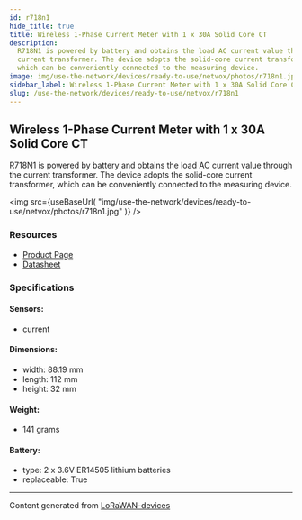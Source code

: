 ```yaml
---
id: r718n1
hide_title: true
title: Wireless 1-Phase Current Meter with 1 x 30A Solid Core CT
description:
  R718N1 is powered by battery and obtains the load AC current value through the
  current transformer. The device adopts the solid-core current transformer,
  which can be conveniently connected to the measuring device.
image: img/use-the-network/devices/ready-to-use/netvox/photos/r718n1.jpg
sidebar_label: Wireless 1-Phase Current Meter with 1 x 30A Solid Core CT
slug: /use-the-network/devices/ready-to-use/netvox/r718n1
---
```



## Wireless 1-Phase Current Meter with 1 x 30A Solid Core CT

R718N1 is powered by battery and obtains the load AC current value through the
current transformer. The device adopts the solid-core current transformer, which
can be conveniently connected to the measuring device.

<img
  src={useBaseUrl(
    "img/use-the-network/devices/ready-to-use/netvox/photos/r718n1.jpg"
  )}
/>

### Resources

- [Product Page](http://www.netvox.com.tw/product.asp?pro=R718N1)
- [Datasheet](http://www.netvox.com.tw/um/R718N1/R718N1datasheet.pdf)

### Specifications

#### Sensors:

- current

#### Dimensions:

- width: 88.19 mm
- length: 112 mm
- height: 32 mm

#### Weight:

- 141 grams

#### Battery:

- type: 2 x 3.6V ER14505 lithium batteries
- replaceable: True

---

Content generated from
[LoRaWAN-devices](https://github.com/TheThingsNetwork/lorawan-devices)
